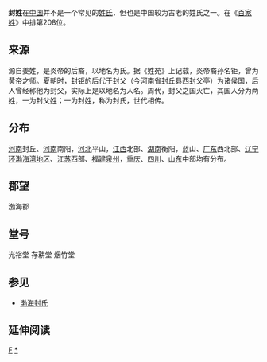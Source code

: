 {{姓氏
|姓氏=封
|拼音=Fēng
|中国大陆=Feng
|南京官話=fen<sup>1</sup>
|台湾=Feng
|香港=Fung
|澳门=Fong
|新加坡=
|马来西亚=
|越南=Phong
|韩国=
|反切=
|同音字=
|堂号=
|郡望=[[渤海郡|渤海郡]]
}}

'''封姓'''在[[中国|中国]]并不是一个常见的[[姓氏|姓氏]]，但也是中国较为古老的姓氏之一。在《[[百家姓|百家姓]]》中排第208位。

==来源==
源自姜姓，是炎帝的后裔，以地名为氏。据《姓苑》上记载，炎帝裔孙名钜，曾为黄帝之师。夏朝时，封钜的后代于封父（今河南省封丘县西封父亭）为诸侯国，后人曾经称他为封父，实际上是以地名为人名。周代，封父之国灭亡，其国人分为两姓，一为封父姓；一为封姓，称为封氏，世代相传。

==分布==
[[河南|河南]]封丘、[[河南|河南]]南阳，[[河北|河北]]平山，[[江西|江西]]北部、[[湖南|湖南]]衡阳，蓝山、[[广东|广东]]西北部、[[辽宁|辽宁]][[环渤海湾地区|环渤海湾地区]]、[[江苏|江苏]]西部、[[福建|福建]][[泉州|泉州]]，[[重庆|重庆]]、[[四川|四川]]、[[山东|山东]]中部均有分布。

==郡望==
渤海郡

==堂号==
光裕堂 存耕堂 烟竹堂

==参见==
*[[渤海封氏|渤海封氏]]

== 延伸阅读 ==
{{Wikisource further reading}}

[[Category:漢姓|F]]
[[Category:封姓|*]]